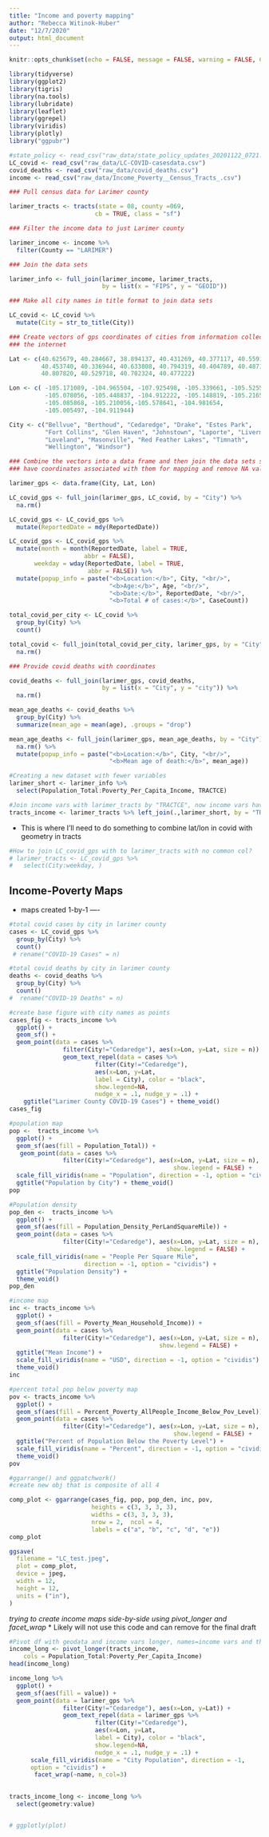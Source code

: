 ```yaml
---
title: "Income and poverty mapping"
author: "Rebecca Witinok-Huber"
date: "12/7/2020"
output: html_document
---
```


```r
knitr::opts_chunk$set(echo = FALSE, message = FALSE, warning = FALSE, CB = FALSE)
```


```r
library(tidyverse)
library(ggplot2)
library(tigris)
library(na.tools)
library(lubridate)
library(leaflet)
library(ggrepel)
library(viridis)
library(plotly)
library("ggpubr")

#state_policy <- read_csv("raw_data/state_policy_updates_20201122_0721.csv")
LC_covid <- read_csv("raw_data/LC-COVID-casesdata.csv")
covid_deaths <- read_csv("raw_data/covid_deaths.csv")
income <- read_csv("raw_data/Income_Poverty__Census_Tracts_.csv")

### Pull census data for Larimer county 

larimer_tracts <- tracts(state = 08, county =069, 
                        cb = TRUE, class = "sf")
```


```r
### Filter the income data to just Larimer county

larimer_income <- income %>%
  filter(County == "LARIMER")

### Join the data sets 

larimer_info <- full_join(larimer_income, larimer_tracts, 
                          by = list(x = "FIPS", y = "GEOID"))

### Make all city names in title format to join data sets

LC_covid <- LC_covid %>% 
  mutate(City = str_to_title(City))

### Create vectors of gps coordinates of cities from information collected from
### the internet

Lat <- c(40.625679, 40.284667, 38.894137, 40.431269, 40.377117, 40.559167, 
         40.453740, 40.336944, 40.633808, 40.794319, 40.404789, 40.487171,
         40.807820, 40.529718, 40.702324, 40.477222)

Lon <- c( -105.171089, -104.965504, -107.925498, -105.339661, -105.525514,
          -105.078056, -105.448837, -104.912222, -105.148819, -105.216579,
          -105.085868, -105.210056,-105.578641, -104.981654, 
          -105.005497, -104.911944)

City <- c("Bellvue", "Berthoud", "Cedaredge", "Drake", "Estes Park",
          "Fort Collins", "Glen Haven", "Johnstown", "Laporte", "Livermore",
          "Loveland", "Masonville", "Red Feather Lakes", "Timnath", 
          "Wellington", "Windsor")

### Combine the vectors into a data frame and then join the data sets so cities
### have coordinates associated with them for mapping and remove NA values

larimer_gps <- data.frame(City, Lat, Lon)

LC_covid_gps <- full_join(larimer_gps, LC_covid, by = "City") %>% 
  na.rm()

LC_covid_gps <- LC_covid_gps %>% 
  mutate(ReportedDate = mdy(ReportedDate)) 

LC_covid_gps <- LC_covid_gps %>% 
  mutate(month = month(ReportedDate, label = TRUE,
                     abbr = FALSE),
       weekday = wday(ReportedDate, label = TRUE,
                      abbr = FALSE)) %>% 
  mutate(popup_info = paste("<b>Location:</b>", City, "<br/>",
                            "<b>Age:</b>", Age, "<br/>",
                            "<b>Date:</b>", ReportedDate, "<br/>",
                            "<b>Total # of cases:</b>", CaseCount))

total_covid_per_city <- LC_covid %>% 
  group_by(City) %>% 
  count()

total_covid <- full_join(total_covid_per_city, larimer_gps, by = "City") %>% 
  na.rm()
```


```r
### Provide covid deaths with coordinates

covid_deaths <- full_join(larimer_gps, covid_deaths, 
                          by = list(x = "City", y = "city")) %>% 
  na.rm()

mean_age_deaths <- covid_deaths %>% 
  group_by(City) %>% 
  summarize(mean_age = mean(age), .groups = "drop")

mean_age_deaths <- full_join(larimer_gps, mean_age_deaths, by = "City") %>% 
  na.rm() %>% 
  mutate(popup_info = paste("<b>Location:</b>", City, "<br/>",
                            "<b>Mean age of death:</b>", mean_age))
```


```r

#Creating a new dataset with fewer variables
larimer_short <- larimer_info %>%
  select(Population_Total:Poverty_Per_Capita_Income, TRACTCE)

#Join income vars with larimer_tracts by "TRACTCE", now income vars have coords
tracts_income <- larimer_tracts %>% left_join(.,larimer_short, by = "TRACTCE") 
```


* This is where I'll need to do something to combine lat/lon in covid with 
  geometry in tracts
  
```r
#How to join LC_covid_gps with to larimer_tracts with no common col?
# larimer_tracts <- LC_covid_gps %>%
#   select(City:weekday, )
```


## Income-Poverty Maps

* maps created 1-by-1 ----
```r

#total covid cases by city in larimer county
cases <- LC_covid_gps %>%
  group_by(City) %>%
  count() 
 # rename("COVID-19 Cases" = n) 

#total covid deaths by city in larimer county
deaths <- covid_deaths %>%
  group_by(City) %>%
  count() 
#  rename("COVID-19 Deaths" = n) 
```

```r

#create base figure with city names as points
cases_fig <- tracts_income %>%
  ggplot() +
  geom_sf() +
  geom_point(data = cases %>%
               filter(City!="Cedaredge"), aes(x=Lon, y=Lat, size = n)) +
               geom_text_repel(data = cases %>%
                        filter(City!="Cedaredge"), 
                        aes(x=Lon, y=Lat,
                        label = City), color = "black",
                        show.legend=NA, 
                        nudge_x = .1, nudge_y = .1) +
    ggtitle("Larimer County COVID-19 Cases") + theme_void() 
cases_fig

#population map
pop <-  tracts_income %>%
  ggplot() +
  geom_sf(aes(fill = Population_Total)) +
   geom_point(data = cases %>%
               filter(City!="Cedaredge"), aes(x=Lon, y=Lat, size = n),
                                              show.legend = FALSE) +
  scale_fill_viridis(name = "Population", direction = -1, option = "cividis") +
  ggtitle("Population by City") + theme_void()
pop

#Population density
pop_den <-  tracts_income %>%
  ggplot() +
  geom_sf(aes(fill = Population_Density_PerLandSquareMile)) +
  geom_point(data = cases %>%
               filter(City!="Cedaredge"), aes(x=Lon, y=Lat, size = n),
                                            show.legend = FALSE) +
  scale_fill_viridis(name = "People Per Square Mile", 
                     direction = -1, option = "cividis") +
  ggtitle("Population Density") + 
  theme_void()
pop_den

#income map
inc <- tracts_income %>%
  ggplot() +
  geom_sf(aes(fill = Poverty_Mean_Household_Income)) +
  geom_point(data = cases %>%
               filter(City!="Cedaredge"), aes(x=Lon, y=Lat, size = n),
                                          show.legend = FALSE) +
  ggtitle("Mean Income") +
  scale_fill_viridis(name = "USD", direction = -1, option = "cividis") +
  theme_void()
inc

#percent total pop below poverty map
pov <- tracts_income %>%
  ggplot() +
  geom_sf(aes(fill = Percent_Poverty_AllPeople_Income_Below_Pov_Level)) +
  geom_point(data = cases %>%
               filter(City!="Cedaredge"), aes(x=Lon, y=Lat, size = n),
                                              show.legend = FALSE) +
  ggtitle("Percent of Population Below the Poverty Level") +
  scale_fill_viridis(name = "Percent", direction = -1, option = "cividis") +
  theme_void()
pov

```


```r
#ggarrange() and ggpatchwork()
#create new obj that is composite of all 4 

comp_plot <- ggarrange(cases_fig, pop, pop_den, inc, pov,
                       heights = c(3, 3, 3, 3),
                       widths = c(3, 3, 3, 3),
                       nrow = 2,  ncol = 4, 
                       labels = c("a", "b", "c", "d", "e"))
comp_plot

ggsave(
  filename = "LC_test.jpeg",
  plot = comp_plot,
  device = jpeg,
  width = 12,
  height = 12,
  units = ("in"),
)
```


*trying to create income maps side-by-side using pivot_longer and facet_wrap*
* Likely will not use this code and can remove for the final draft
  
```r

#Pivot df with geodata and income vars longer, names=income vars and thier values
income_long <- pivot_longer(tracts_income,
    cols = Population_Total:Poverty_Per_Capita_Income)
head(income_long)
```

```r
income_long %>%
  ggplot() +
  geom_sf(aes(fill = value)) +
  geom_point(data = larimer_gps %>%
               filter(City!="Cedaredge"), aes(x=Lon, y=Lat)) +
               geom_text_repel(data = larimer_gps %>%
                        filter(City!="Cedaredge"),
                        aes(x=Lon, y=Lat,
                        label = City), color = "black",
                        show.legend=NA,
                        nudge_x = .1, nudge_y = .1) +
      scale_fill_viridis(name = "City Population", direction = -1,
      option = "cividis") +
       facet_wrap(~name, n_col=3) 
  

tracts_income_long <- income_long %>%
  select(geometry:value)


# ggplotly(plot)
```

